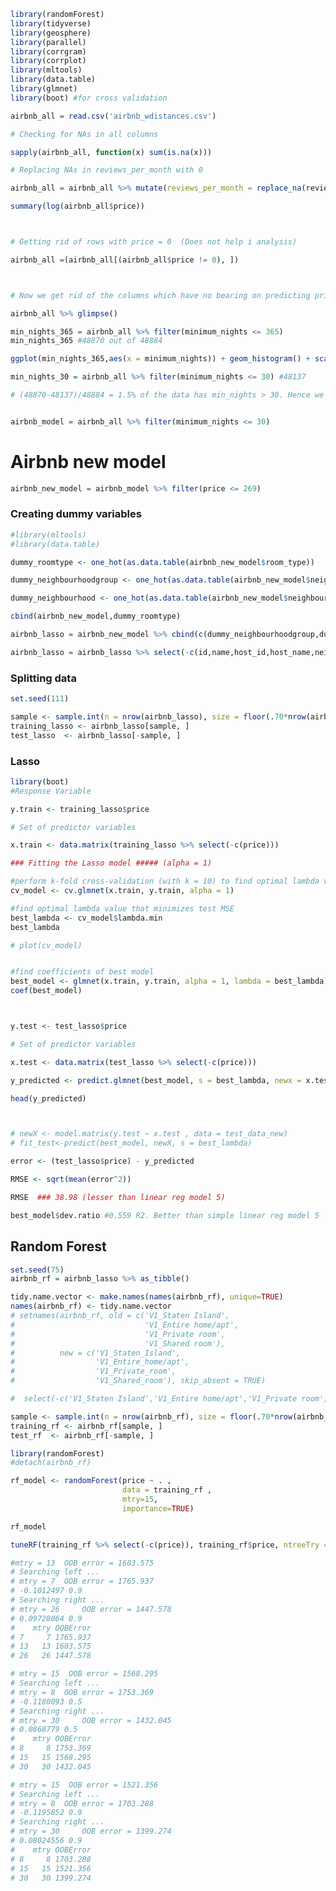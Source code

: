 ```{r}
library(randomForest)
library(tidyverse)
library(geosphere)
library(parallel)
library(corrgram)
library(corrplot)
library(mltools)
library(data.table)
library(glmnet)
library(boot) #for cross validation
```

```{r}
airbnb_all = read.csv('airbnb_wdistances.csv')

# Checking for NAs in all columns

sapply(airbnb_all, function(x) sum(is.na(x)))

# Replacing NAs in reviews_per_month with 0

airbnb_all = airbnb_all %>% mutate(reviews_per_month = replace_na(reviews_per_month, 0))

summary(log(airbnb_all$price))



# Getting rid of rows with price = 0  (Does not help i analysis)

airbnb_all =(airbnb_all[(airbnb_all$price != 0), ])



# Now we get rid of the columns which have no bearing on predicting price

airbnb_all %>% glimpse()

min_nights_365 = airbnb_all %>% filter(minimum_nights <= 365)
min_nights_365 #48870 out of 48884

ggplot(min_nights_365,aes(x = minimum_nights)) + geom_histogram() + scale_x_continuous(breaks = seq(0,365, by = 40)) # most nights within 30 

min_nights_30 = airbnb_all %>% filter(minimum_nights <= 30) #48137

# (48870-48137)/48884 = 1.5% of the data has min_nights > 30. Hence we get rid of those rows


airbnb_model = airbnb_all %>% filter(minimum_nights <= 30)
```

# Airbnb new model
```{r}
airbnb_new_model = airbnb_model %>% filter(price <= 269)
```


### Creating dummy variables #####

```{r}
#library(mltools)
#library(data.table)

dummy_roomtype <- one_hot(as.data.table(airbnb_new_model$room_type))

dummy_neighbourhoodgroup <- one_hot(as.data.table(airbnb_new_model$neighbourhood_group))

dummy_neighbourhood <- one_hot(as.data.table(airbnb_new_model$neighbourhood))

cbind(airbnb_new_model,dummy_roomtype)

airbnb_lasso = airbnb_new_model %>% cbind(c(dummy_neighbourhoodgroup,dummy_roomtype,dummy_neighbourhood))

airbnb_lasso = airbnb_lasso %>% select(-c(id,name,host_id,host_name,neighbourhood_group,neighbourhood,latitude,longitude,room_type,last_review,station))

```



### Splitting data ####

```{r}

set.seed(111)

sample <- sample.int(n = nrow(airbnb_lasso), size = floor(.70*nrow(airbnb_new_model)), replace = F)
training_lasso <- airbnb_lasso[sample, ]
test_lasso  <- airbnb_lasso[-sample, ]


```



### Lasso ####

```{r}
library(boot)
#Response Variable

y.train <- training_lasso$price

# Set of predictor variables

x.train <- data.matrix(training_lasso %>% select(-c(price)))

### Fitting the Lasso model ##### (alpha = 1)

#perform k-fold cross-validation (with k = 10) to find optimal lambda value
cv_model <- cv.glmnet(x.train, y.train, alpha = 1)

#find optimal lambda value that minimizes test MSE
best_lambda <- cv_model$lambda.min
best_lambda

# plot(cv_model)


#find coefficients of best model
best_model <- glmnet(x.train, y.train, alpha = 1, lambda = best_lambda)
coef(best_model)



y.test <- test_lasso$price

# Set of predictor variables

x.test <- data.matrix(test_lasso %>% select(-c(price)))

y_predicted <- predict.glmnet(best_model, s = best_lambda, newx = x.test)

head(y_predicted)



# newX <- model.matrix(y.test ~ x.test , data = test_data_new)
# fit_test<-predict(best_model, newX, s = best_lambda)

error <- (test_lasso$price) - y_predicted

RMSE <- sqrt(mean(error^2))

RMSE  ### 38.98 (lesser than linear reg model 5)

best_model$dev.ratio #0.559 R2. Better than simple linear reg model 5


```

## Random Forest ##

```{r}
set.seed(75)
airbnb_rf = airbnb_lasso %>% as_tibble()

tidy.name.vector <- make.names(names(airbnb_rf), unique=TRUE)
names(airbnb_rf) <- tidy.name.vector
# setnames(airbnb_rf, old = c('V1_Staten Island',
#                             'V1_Entire home/apt',
#                             'V1_Private room',
#                             'V1_Shared room'),
#          new = c('V1_Staten_Island',
#                  'V1_Entire_home/apt',
#                  'V1_Private_room',
#                  'V1_Shared_room'), skip_absent = TRUE)

#  select(-c('V1_Staten Island','V1_Entire home/apt','V1_Private room','V1_Shared room'))

sample <- sample.int(n = nrow(airbnb_rf), size = floor(.70*nrow(airbnb_rf)), replace = F)
training_rf <- airbnb_rf[sample, ]
test_rf  <- airbnb_rf[-sample, ]


```


```{r}
library(randomForest)
#detach(airbnb_rf)

rf_model <- randomForest(price ~ . ,
                         data = training_rf ,
                         mtry=15,
                         importance=TRUE)

rf_model

```

```{r}

tuneRF(training_rf %>% select(-c(price)), training_rf$price, ntreeTry = 1500, mtryStart = 15, stepFactor = 2, improve = 0.90, trace = TRUE, plot = TRUE)

#mtry = 13  OOB error = 1603.575 
# Searching left ...
# mtry = 7 	OOB error = 1765.937 
# -0.1012497 0.9 
# Searching right ...
# mtry = 26 	OOB error = 1447.578 
# 0.09728064 0.9 
#    mtry OOBError
# 7     7 1765.937
# 13   13 1603.575
# 26   26 1447.578

# mtry = 15  OOB error = 1568.295 
# Searching left ...
# mtry = 8 	OOB error = 1753.369 
# -0.1180093 0.5 
# Searching right ...
# mtry = 30 	OOB error = 1432.045 
# 0.0868779 0.5 
#    mtry OOBError
# 8     8 1753.369
# 15   15 1568.295
# 30   30 1432.045

# mtry = 15  OOB error = 1521.356 
# Searching left ...
# mtry = 8 	OOB error = 1703.288 
# -0.1195852 0.9 
# Searching right ...
# mtry = 30 	OOB error = 1399.274 
# 0.08024556 0.9 
#    mtry OOBError
# 8     8 1703.288
# 15   15 1521.356
# 30   30 1399.274
```
